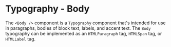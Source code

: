 
<Meta of={Stories} title="react/components/typography/Body/Docs" />

# Typography - Body

The `<Body />` component is a `Typography` component that's intended for use in paragraphs, bodies of block text, labels, and accent text.
The `Body` typography can be implemented as an `HTMLParagraph` tag, `HTMLSpan` tag, or `HTMLLabel` tag.

<Canvas of={Stories.BodyMain} />
